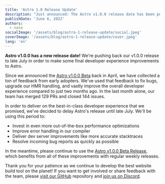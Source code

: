 ```yaml
---
title: 'Astro 1.0 Release Update'
description: "Just announced: The Astro v1.0.0 release date has been pushed back to late July."
publishDate: 'June 6, 2022'
authors:
  - nate
socialImage: '/assets/blog/astro-1-release-update/social.jpeg'
coverImage: '/assets/blog/astro-1-release-update/cover.jpeg'
lang: 'en'
---
```



**Astro v1.0.0 has a new release date!** We're pushing back our v1.0.0 release to late July in order to make some final developer experience improvements to Astro. 

Since we announced the [Astro v1.0.0 Beta](https://astro.build/blog/astro-1-beta-release/) back in April, we have collected a ton of feedback from early adopters. We've used that feedback to fix bugs, upgrade our HMR handling, and vastly improve the overall developer experience compared to just two months ago. In the last month alone, our team has merged 129 PRs and closed 144 issues.

In order to deliver on the best-in-class developer experience that we promised, we've decided to delay Astro's release until late July. We'll be using this period to:

- Invest in even more out-of-the-box performance optimizations
- Improve error handling in our compiler
- Deliver dev server improvements like more accurate stacktraces
- Resolve incoming bug reports as quickly as possible

In the meantime, please continue to use the [Astro v1.0.0 Beta Release](https://docs.astro.build/en/getting-started/), which benefits from all of these improvements with regular weekly releases.

Thank you for your patience as we continue to develop the best website build tool on the planet! If you want to get involved or share feedback with the team, please [visit our GitHub](https://github.com/withastro/astro) repository and [join us on Discord](https://astro.build/chat).
